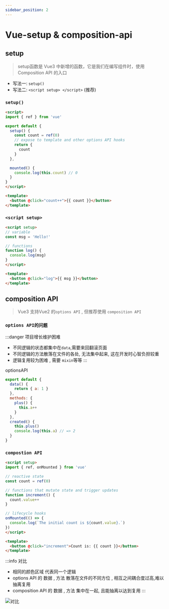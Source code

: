 ```yaml
---
sidebar_position: 2
---
```


# Vue-setup & composition-api

## setup

> setup函数是 Vue3 中新增的函数，它是我们在编写组件时，使用 Composition API 的入口
- 写法一: `setup()`
- 写法二: `<script setup> </script>` (推荐)

### `setup()`

```html {4}
<script>
import { ref } from 'vue'

export default {
  setup() {
    const count = ref(0)
    // expose to template and other options API hooks
    return {
      count
    }
  },

  mounted() {
    console.log(this.count) // 0
  }
}
</script>

<template>
  <button @click="count++">{{ count }}</button>
</template>
```

### `<script setup>`

```html
<script setup>
// variable
const msg = 'Hello!'

// functions
function log() {
  console.log(msg)
}
</script>

<template>
  <button @click="log">{{ msg }}</button>
</template>
```

## composition API
> Vue3 支持Vue2 的`options API` , 但推荐使用 `composition API`

### `options API的问题`
:::danger 项目增长维护困难
- 不同逻辑的状态都集中在`data`,需要来回翻滚页面
- 不同逻辑的方法散落在文件的各处, 无法集中起来, 这在开发时心智负担较重
- 逻辑复用较为困难 , 需要 `mixin`等等
:::

optionsAPI
```js {3}
export default {
  data() {
    return { a: 1 }
  },
  methods: {
    plus() {
      this.a++
    }
  },
  created() {
    this.plus()
    console.log(this.a) // => 2
  }
}
```
### `compostion API`
```html
<script setup>
import { ref, onMounted } from 'vue'

// reactive state
const count = ref(0)

// functions that mutate state and trigger updates
function increment() {
  count.value++
}

// lifecycle hooks
onMounted(() => {
  console.log(`The initial count is ${count.value}.`)
})
</script>

<template>
  <button @click="increment">Count is: {{ count }}</button>
</template>
```
:::info 对比
- 相同的颜色区域 代表同一个逻辑
- options API 的 数据 , 方法 散落在文件的不同方位 , 相互之间耦合度过高,难以抽离复用
- composition API 的 数据 , 方法 集中在一起, 且能抽离以达到复用
:::

![对比](https://vuejs.org/assets/composition-api-after.e3f2c350.png)